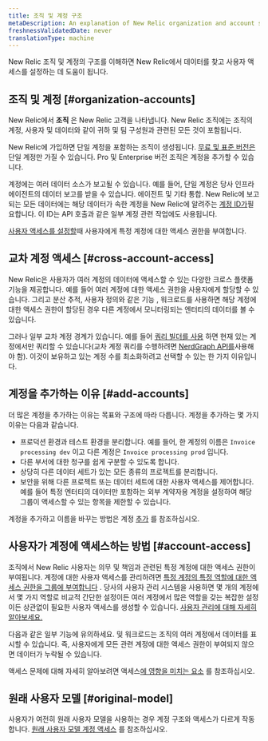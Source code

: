 ```yaml
---
title: 조직 및 계정 구조
metaDescription: An explanation of New Relic organization and account structure.
freshnessValidatedDate: never
translationType: machine
---
```


New Relic 조직 및 계정의 구조를 이해하면 New Relic에서 데이터를 찾고 사용자 액세스를 설정하는 데 도움이 됩니다.

## 조직 및 계정 [#organization-accounts]

New Relic에서 **조직** 은 New Relic 고객을 나타냅니다. New Relic 조직에는 조직의 계정, 사용자 및 데이터와 같이 귀하 및 팀 구성원과 관련된 모든 것이 포함됩니다.

New Relic에 가입하면 단일 계정을 포함하는 조직이 생성됩니다. [무료 및 표준 버전은](/docs/accounts/accounts-billing/new-relic-one-pricing-billing/new-relic-one-pricing-billing#editions) 단일 계정만 가질 수 있습니다. Pro 및 Enterprise 버전 조직은 계정을 추가할 수 있습니다.

계정에는 여러 데이터 소스가 보고될 수 있습니다. 예를 들어, 단일 계정은 당사 인프라 에이전트의 데이터 보고를 받을 수 있습니다. <InlinePopover type="apm"/>에이전트 및 기타 통합. New Relic에 보고되는 모든 데이터에는 해당 데이터가 속한 계정을 New Relic에 알려주는 [계정 ID가](/docs/accounts/accounts-billing/account-structure/account-id)필요합니다. 이 ID는 API 호출과 같은 일부 계정 관련 작업에도 사용됩니다.

[사용자 액세스를 설정할](#account-access)때 사용자에게 특정 계정에 대한 액세스 권한을 부여합니다.

## 교차 계정 액세스 [#cross-account-access]

New Relic은 사용자가 여러 계정의 데이터에 액세스할 수 있는 다양한 크로스 플랫폼 기능을 제공합니다. 예를 들어 여러 계정에 대한 액세스 권한을 사용자에게 할당할 수 있습니다. 그리고 분산 추적, 사용자 정의와 같은 기능 <InlinePopover type="dashboards"/>, 워크로드를 사용하면 해당 계정에 대한 액세스 권한이 할당된 경우 다른 계정에서 모니터링되는 엔터티의 데이터를 볼 수 있습니다.

그러나 일부 교차 계정 경계가 있습니다. 예를 들어 [쿼리 빌더를 사용](/docs/query-your-data/explore-query-data/query-builder/introduction-query-builder) 하면 현재 있는 계정에서만 쿼리할 수 있습니다(교차 계정 쿼리를 수행하려면 [NerdGraph API를](/docs/apis/nerdgraph/examples/nerdgraph-nrql-tutorial)사용해야 함). 이것이 보유하고 있는 계정 수를 최소화하려고 선택할 수 있는 한 가지 이유입니다.

## 계정을 추가하는 이유 [#add-accounts]

더 많은 계정을 추가하는 이유는 목표와 구조에 따라 다릅니다. 계정을 추가하는 몇 가지 이유는 다음과 같습니다.

* 프로덕션 환경과 테스트 환경을 분리합니다. 예를 들어, 한 계정의 이름은 `Invoice processing dev` 이고 다른 계정은 `Invoice processing prod` 입니다.
* 다른 부서에 대한 청구를 쉽게 구분할 수 있도록 합니다.
* 상당히 다른 데이터 세트가 있는 모든 종류의 프로젝트를 분리합니다.
* 보안을 위해 다른 프로젝트 또는 데이터 세트에 대한 사용자 액세스를 제어합니다. 예를 들어 특정 엔터티의 데이터만 포함하는 외부 계약자용 계정을 설정하여 해당 그룹이 액세스할 수 있는 항목을 제한할 수 있습니다.

계정을 추가하고 이름을 바꾸는 방법은 계정 [추가](/docs/accounts/accounts-billing/account-structure/add-accounts) 를 참조하십시오.

## 사용자가 계정에 액세스하는 방법 [#account-access]

조직에서 New Relic 사용자는 의무 및 책임과 관련된 특정 계정에 대한 액세스 권한이 부여됩니다. 계정에 대한 사용자 액세스를 관리하려면 [특정 계정의 특정 역할에 대한 액세스 권한을 그룹에 부여합니다](/docs/accounts/accounts-billing/new-relic-one-user-management/user-management-concepts#understand-concepts) . 당사의 사용자 관리 시스템을 사용하면 몇 개의 계정에서 몇 가지 역할로 비교적 간단한 설정이든 여러 계정에서 많은 역할을 갖는 복잡한 설정이든 상관없이 필요한 사용자 액세스를 생성할 수 있습니다. [사용자 관리에 대해 자세히 알아보세요.](/docs/accounts/accounts-billing/new-relic-one-user-management)

다음과 같은 일부 기능에 유의하세요. <InlinePopover type="dashboards"/>및 워크로드는 조직의 여러 계정에서 데이터를 표시할 수 있습니다. 즉, 사용자에게 모든 관련 계정에 대한 액세스 권한이 부여되지 않으면 데이터가 누락될 수 있습니다.

액세스 문제에 대해 자세히 알아보려면 액세스[에 영향을 미치는 요소](/docs/accounts/accounts-billing/account-structure/factors-affecting-access-features-data/) 를 참조하십시오.

## 원래 사용자 모델 [#original-model]

사용자가 여전히 원래 사용자 모델을 사용하는 경우 계정 구조와 액세스가 다르게 작동합니다. [원래 사용자 모델 계정 액세스](/docs/accounts/original-accounts-billing/original-users-roles/original-account-structure) 를 참조하십시오.